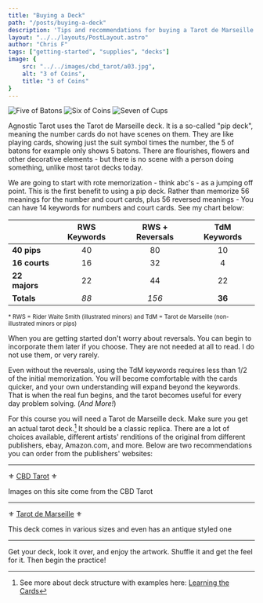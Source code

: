 ```yaml
---
title: "Buying a Deck"
path: "/posts/buying-a-deck"
description: 'Tips and recommendations for buying a Tarot de Marseille deck.'
layout: "../../layouts/PostLayout.astro"
author: "Chris F"
tags: ["getting-started", "supplies", "decks"]
image: {
    src: "../../images/cbd_tarot/a03.jpg",
    alt: "3 of Coins",
    title: "3 of Coins"
}
---
```



<div class="spread">

<img src={fiveBatons.src} alt="Five of Batons" title="Five of Batons"/>
<img src={sixCoins.src} alt="Six of Coins" class="hidden" title="Six of Coins"/>
<img src={sevenCups.src} alt="Seven of Cups" class="hidden" title="Seven of Cups" />

</div>

Agnostic Tarot uses the Tarot de Marseille deck. It is a so-called "pip deck", meaning the number cards do not have scenes on them. They are like playing cards, showing just the suit symbol times the number, the 5 of batons for example only shows 5 batons. There are flourishes, flowers and other decorative elements - but there is no scene with a person doing something, unlike most tarot decks today.

We are going to start with rote memorization - think abc's - as a jumping off point. This is the first benefit to using a pip deck. Rather than memorize 56 meanings for the number and court cards, plus 56 reversed meanings - You can have 14 keywords for numbers and court cards. See my chart below:


|           | RWS Keywords | RWS + Reversals | TdM Keywords |
| --------- | :----------: | :-------------: | :----------: |
| **40 pips**   | 40           | 80              | 10           |
| **16 courts** | 16           | 32              | 4            |
| **22 majors** | 22           | 44              | 22           |
| **Totals**    | *88*       | *156*             | **36**       |

<small>* RWS = Rider Waite Smith (illustrated minors) and TdM = Tarot de Marseille (non-illustrated minors or pips)</small>


When you are getting started don't worry about reversals. You can begin to incorporate them later if you choose. They are not needed at all to read. I do not use them, or very rarely.

Even without the reversals, using the TdM keywords requires less than 1/2 of the initial memorization. You will become comfortable with the cards quicker, and your own understanding will expand beyond the keywords. That is when the real fun begins, and the tarot becomes useful for every day problem solving. (_And More!_)

For this course you will need a Tarot de Marseille deck. Make sure you get an actual tarot deck.[^1] It should be a classic replica. There are a lot of choices available, different artists' renditions of the original from different publishers, ebay, Amazon.com, and more.  Below are two recommendations you can order from the publishers' websites:

---

&#9884;
<a href="https://www.usgamesinc.com/cbd-tarot-de-marseille.html" target="_blank">CBD Tarot</a> 
&#9884;

<p>Images on this site come from the CBD Tarot</p>

---

&#9884;
<a href="https://www.llewellyn.com/product.php?ean=9780738773063" target="_blank">Tarot de Marseille</a>
&#9884;
<p>This deck comes in various sizes and even has an antique styled one</p>

---


Get your deck, look it over, and enjoy the artwork. Shuffle it and get the feel for it. Then begin the practice!
[^1]: See more about deck structure with examples here: [Learning the Cards](/posts/learning-the-cards)
